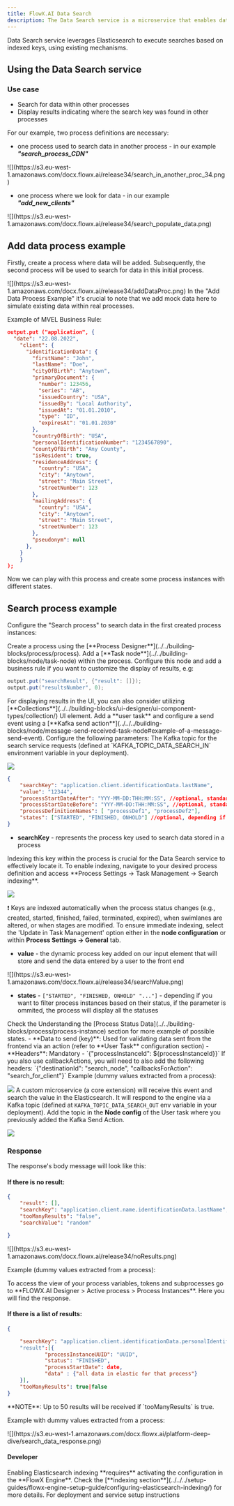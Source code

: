 ```yaml
---
title: FlowX.AI Data Search
description: The Data Search service is a microservice that enables data searches within other processes. It facilitates the creation of processes capable of conducting searches and retrieving data by utilizing Kafka actions in tandem with Elasticsearch mechanisms.
---
```

<Tip>
Data Search service leverages Elasticsearch to execute searches based on indexed keys, using existing mechanisms.
</Tip>

## Using the Data Search service

### Use case

- Search for data within other processes
- Display results indicating where the search key was found in other processes

For our example, two process definitions are necessary:

- one process used to search data in another process - in our example ***"search_process_CDN"***

<Frame>
![](https://s3.eu-west-1.amazonaws.com/docx.flowx.ai/release34/search_in_another_proc_34.png)
</Frame>

- one process where we look for data - in our example ***"add_new_clients"***

<Frame>
![](https://s3.eu-west-1.amazonaws.com/docx.flowx.ai/release34/search_populate_data.png)
</Frame>

## Add data process example

Firstly, create a process where data will be added. Subsequently, the second process will be used to search for data in this initial process.

<Frame>
![](https://s3.eu-west-1.amazonaws.com/docx.flowx.ai/release34/addDataProc.png)
</Frame>

<Warning>
In the "Add Data Process Example" it's crucial to note that we add mock data here to simulate existing data within real processes.
</Warning>

Example of MVEL Business Rule:

```json
output.put ("application", {
  "date": "22.08.2022",
    "client": {
      "identificationData": {
        "firstName": "John",
        "lastName": "Doe",
        "cityOfBirth": "Anytown",
        "primaryDocument": {
          "number": 123456,
          "series": "AB",
          "issuedCountry": "USA",
          "issuedBy": "Local Authority",
          "issuedAt": "01.01.2010",
          "type": "ID",
          "expiresAt": "01.01.2030"
        },
        "countryOfBirth": "USA",
        "personalIdentificationNumber": "1234567890",
        "countyOfBirth": "Any County",
        "isResident": true,
        "residenceAddress": {
          "country": "USA",
          "city": "Anytown",
          "street": "Main Street",
          "streetNumber": 123
        },
        "mailingAddress": {
          "country": "USA",
          "city": "Anytown",
          "street": "Main Street",
          "streetNumber": 123
        },
        "pseudonym": null
      },
    }
    }
);
```

Now we can play with this process and create some process instances with different states.

## Search process example

Configure the "Search process" to search data in the first created process instances:

<Steps>
<Step title ="Create process">
Create a process using the [**Process Designer**](../../building-blocks/process/process).
</Step>
<Step title ="Displaying the results (optional)">
Add a [**Task node**](../../building-blocks/node/task-node) within the process. Configure this node and add a business rule if you want to customize the display of results, e.g:

```java
output.put("searchResult", {"result": []});
output.put("resultsNumber", 0);
```

<Tip>
For displaying results in the UI, you can also consider utilizing [**Collections**](../../building-blocks/ui-designer/ui-component-types/collection/) UI element.
</Tip>
</Step>

<Step title ="Configure the search node">
Add a **user task** and configure a send event using a [**Kafka send action**](../../../building-blocks/node/message-send-received-task-node#example-of-a-message-send-event). Configure the following parameters:

<AccordionGroup>
<Accordion title ="Topic name">
The Kafka topic for the search service requests (defined at `KAFKA_TOPIC_DATA_SEARCH_IN` environment variable in your deployment).

![](https://s3.eu-west-1.amazonaws.com/docx.flowx.ai/release34/search_in_topic.png)

</Accordion>
<Accordion title="Body message">

```json
{
	"searchKey": "application.client.identificationData.lastName",
	"value": "12344",
	"processStartDateAfter": "YYY-MM-DD:THH:MM:SS", //optional, standard ISO 8601 date format
	"processStartDateBefore": "YYY-MM-DD:THH:MM:SS", //optional, standard ISO 8601 date format
	"processDefinitionNames": [ "processDef1", "processDef2"],
	"states": ["STARTED", "FINISHED, ONHOLD"] //optional, depending if you want to filter process instances based on their status, if the parameter is ommited, the process will display all the statuses
}
```

* **searchKey** - represents the process key used to search data stored in a process

<Warning>
Indexing this key within the process is crucial for the Data Search service to effectively locate it. To enable indexing, navigate to your desired process definition and access **Process Settings → Task Management → Search indexing**.

![](https://s3.eu-west-1.amazonaws.com/docx.flowx.ai/release34/indexed_key.png)

❗️ Keys are indexed automatically when the process status changes (e.g., created, started, finished, failed, terminated, expired), when swimlanes are altered, or when stages are modified. To ensure immediate indexing, select the 'Update in Task Management' option either in the **node configuration** or within **Process Settings → General** tab.
</Warning>

* **value** - the dynamic process key added on our input element that will store and send the data entered by a user to the front end

<Frame>
![](https://s3.eu-west-1.amazonaws.com/docx.flowx.ai/release34/searchValue.png)
</Frame>

* **states** - `["STARTED", "FINISHED, ONHOLD" "..."]` - depending if you want to filter process instances based on their status, if the parameter is ommited, the process will display all the statuses

<Info>
Check the Understanding the [Process Status Data](../../building-blocks/process/process-instance) section for more example of possible states.
</Info>

</Accordion>

<Accordion title="Data to send">
- **Data to send (key)**: Used for validating data sent from the frontend via an action (refer to **User Task** configuration section) 
</Accordion>
<Accordion title ="Advanced configuration (Headers)">
- **Headers**: Mandatory - `{"processInstanceId": ${processInstanceId}}`

<Check>
If you also use callbackActions, you will need to also add the following headers:
`{"destinationId": "search_node", "callbacksForAction": "search_for_client"}`
</Check>
</Accordion>
</AccordionGroup>


<Info>
Example (dummy values extracted from a process):

![](https://s3.eu-west-1.amazonaws.com/docx.flowx.ai/release34/body_message_search_service.png)
</Info>
</Step>
<Step title ="Performing the search">
A custom microservice (a core extension) will receive this event and search the value in the Elasticsearch.
</Step>
<Step title ="Receiving the response">
It will respond to the engine via a Kafka topic (defined at `KAFKA_TOPIC_DATA_SEARCH_OUT` env variable in your deployment). Add the topic in the **Node config** of the User task where you previously added the Kafka Send Action.

<Frame>

![](https://s3.eu-west-1.amazonaws.com/docx.flowx.ai/release34/search_result_topic.png)

</Frame>

</Step>
</Steps>

### Response

The response's body message will look like this:

####  If there is no result:

```json
{
	"result": [],
	"searchKey": "application.client.name.identificationData.lastName",
	"tooManyResults": "false",
	"searchValue": "random"

}
```
<Frame>
![](https://s3.eu-west-1.amazonaws.com/docx.flowx.ai/release34/noResults.png)
</Frame>

Example (dummy values extracted from a process):

<Tip>
To access the view of your process variables, tokens and subprocesses go to **FLOWX.AI Designer > Active process > Process Instances**. Here you will find the response.
</Tip>

    
####  If there is a list of results:

```json
{

	"searchKey": "application.client.identificationData.personalIdentificationNumber"
	"result":[{
			"processInstanceUUID": "UUID",
			"status": "FINISHED",
			"processStartDate": date,
			"data" : {"all data in elastic for that process"}
	}],
	"tooManyResults": true|false
}
```

<Info>
**NOTE**: Up to 50 results will be received if `tooManyResults` is true.
</Info>

Example with dummy values extracted from a process:

<Frame>
![](https://s3.eu-west-1.amazonaws.com/docx.flowx.ai/platform-deep-dive/search_data_response.png)
</Frame>


#### Developer

<Warning>
Enabling Elasticsearch indexing **requires** activating the configuration in the **FlowX Engine**. Check the [**indexing section**](../../../setup-guides/flowx-engine-setup-guide/configuring-elasticsearch-indexing/) for more details.
</Warning>

<Card title="Data Search setup guide" href="../../../setup-guides/search-data-service-setup-guide" icon="gears">
For deployment and service setup instructions
</Card>